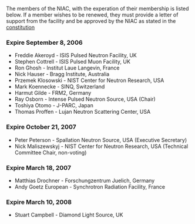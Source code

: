 The members of the NIAC, with the experation of their membership is listed below. If a member wishes to be renewed, they must provide a letter of support from the facility and be approved by the NIAC as stated in the [[NIAC|constitution]]

===Expire September 8, 2006===
*Freddie Akeroyd - ISIS Pulsed Neutron Facility, UK
*Stephen Cottrell - ISIS Pulsed Muon Facility, UK
*Ron Ghosh - Institut Laue Langevin, France
*Nick Hauser - Bragg Institute, Australia
*Przemek Klosowski - NIST Center for Neutron Research, USA
*Mark Koennecke - SINQ, Switzerland
*Harmut Gilde - FRM2, Germany
*Ray Osborn - Intense Pulsed Neutron Source, USA (Chair)
*Toshiya Otomo - J-PARC, Japan
*Thomas Proffen - Lujan Neutron Scattering Center, USA

===Expire October 21, 2007===
*Peter Peterson - Spallation Neutron Source, USA (Executive Secretary)
*Nick Maliszewskyj - NIST Center for Neutron Research, USA (Technical Committee Chair, non-voting)

===Expire March 18, 2007===
*Matthias Drochner - Forschungzentrum Juelich, Germany
*Andy Goetz European - Synchrotron Radiation Facility, France

===Expire March 10, 2008===
*Stuart Campbell - Diamond Light Source, UK